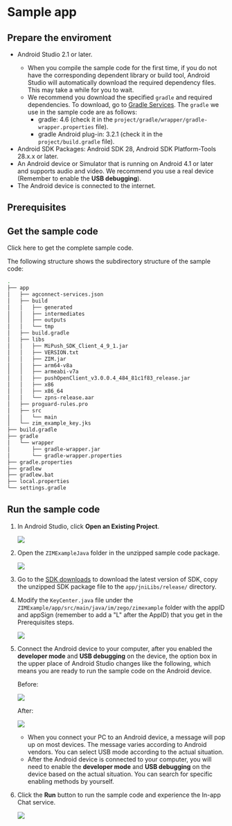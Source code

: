 
# Sample app

<Content2 />

## Prepare the enviroment

* Android Studio 2.1 or later.
    <Note title="Note">
    - When you compile the sample code for the first time, if you do not have the corresponding dependent library or build tool, Android Studio will automatically download the required dependency files. This may take a while for you to wait. 
    - We recommend you download the specified `gradle` and required dependencies. To download, go to [Gradle Services](https://services.gradle.org). The `gradle` we use in the sample code are as follows: 
        - gradle: 4.6 (check it in the `project/gradle/wrapper/gradle-wrapper.properties` file).
        - gradle Android plug-in: 3.2.1 (check it in the `project/build.gradle` file).
    </Note>
* Android SDK Packages: Android SDK 28, Android SDK Platform-Tools 28.x.x or later.
* An Android device or Simulator that is running on Android 4.1 or later and supports audio and video. We recommend you use a real device (Remember to enable the **USB debugging**).
* The Android device is connected to the internet.

## Prerequisites

<Content />
<Content1 />

## Get the sample code

<Card title="Sample Code" href="https://storage.zego.im/zim/example/android/ZIMExampleJava.zip" target="_blank">Click here to get the complete sample code.</Card>

The following structure shows the subdirectory structure of the sample code:


```bash
.
├── app
│   ├── agconnect-services.json
│   ├── build
│   │   ├── generated
│   │   ├── intermediates
│   │   ├── outputs
│   │   └── tmp
│   ├── build.gradle
│   ├── libs
│   │   ├── MiPush_SDK_Client_4_9_1.jar
│   │   ├── VERSION.txt
│   │   ├── ZIM.jar
│   │   ├── arm64-v8a
│   │   ├── armeabi-v7a
│   │   ├── pushOpenClient_v3.0.0.4_484_81c1f83_release.jar
│   │   ├── x86
│   │   ├── x86_64
│   │   └── zpns-release.aar
│   ├── proguard-rules.pro
│   ├── src
│   │   └── main
│   └── zim_example_key.jks
├── build.gradle
├── gradle
│   └── wrapper
│       ├── gradle-wrapper.jar
│       └── gradle-wrapper.properties
├── gradle.properties
├── gradlew
├── gradlew.bat
├── local.properties
└── settings.gradle
```

## Run the sample code

1. In Android Studio, click **Open an Existing Project**.
    <Frame width="512" height="auto" caption="">
    <img src="https://storage.zego.im/sdk-doc/Pics/Android/ExpressSDK/SampleRunningGuide/as_pre_ui.png" />
    </Frame>

2. Open the `ZIMExampleJava` folder in the unzipped sample code package. 

    <Frame width="512" height="auto" caption="">
    <img src="https://storage.zego.im/sdk-doc/Pics/ZIM/Android/ZIMExampleJava.jpeg" />
    </Frame>


3. Go to the [SDK downloads](./Client%20SDKs/SDK%20downloads.mdx) to download the latest version of SDK, copy the unzipped SDK package file to the `app/jniLibs/release/` directory.

4. Modify the `KeyCenter.java` file under the `ZIMExample/app/src/main/java/im/zego/zimexample` folder with the appID and appSign (remember to add a "L" after the AppID) that you get in the Prerequisites steps. 

    <Frame width="512" height="auto" caption="">
    <img src="https://storage.zego.im/sdk-doc/Pics/ZIM/Android/fill_appid_appSign_in_android_demo_new2_appsign.png" />
    </Frame>

5. Connect the Android device to your computer, after you enabled the **developer mode** and **USB debugging** on the device, the option box in the upper place of Android Studio changes like the following, which means you are ready to run the sample code on the Android device.

    Before:
    <Frame width="512" height="auto" caption="">
    <img src="https://storage.zego.im/sdk-doc/Pics/ZIM/Android/as_no_device_new.png" />
    </Frame>
 
    After:

    <Frame width="512" height="auto" caption="">
    <img src="https://storage.zego.im/sdk-doc/Pics/ZIM/Android/as_connected_device_new.png" />
    </Frame> 

    <Note title="Note">    

    - When you connect your PC to an Android device, a message will pop up on most devices. The message varies according to Android vendors. You can select USB mode according to the actual situation.
    -  After the Android device is connected to your computer, you will need to enable the **developer mode** and **USB debugging** on the device based on the actual situation. You can search for specific enabling methods by yourself.
    </Note>

6. Click the **Run** button to run the sample code and experience the In-app Chat service.
   <Frame width="512" height="auto" caption="">
   <img src="https://storage.zego.im/sdk-doc/Pics/ZIM/Android/run_android_demo_new.png" />
   </Frame>

